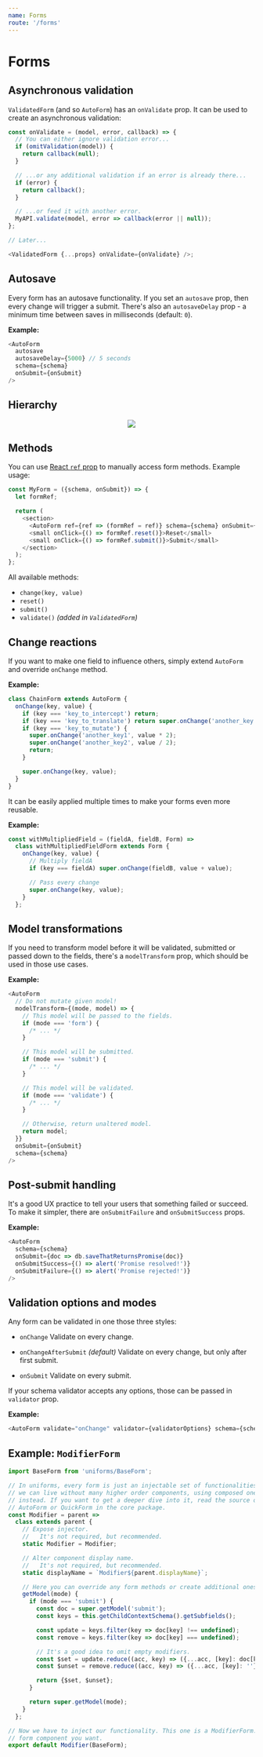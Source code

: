 ```yaml
---
name: Forms
route: '/forms'
---
```


# Forms

## Asynchronous validation

`ValidatedForm` (and so `AutoForm`) has an `onValidate` prop. It can be used to create an asynchronous validation:

```js
const onValidate = (model, error, callback) => {
  // You can either ignore validation error...
  if (omitValidation(model)) {
    return callback(null);
  }

  // ...or any additional validation if an error is already there...
  if (error) {
    return callback();
  }

  // ...or feed it with another error.
  MyAPI.validate(model, error => callback(error || null));
};

// Later...

<ValidatedForm {...props} onValidate={onValidate} />;
```

## Autosave

Every form has an autosave functionality. If you set an `autosave` prop, then every change will trigger a submit. There's also an `autosaveDelay` prop - a minimum time between saves in milliseconds (default: `0`).

**Example:**

```js
<AutoForm
  autosave
  autosaveDelay={5000} // 5 seconds
  schema={schema}
  onSubmit={onSubmit}
/>
```

## Hierarchy

<p align="center">
  <img src="uniforms-graph.png" />
</p>

## Methods

You can use [React `ref` prop](https://facebook.github.io/react/docs/more-about-refs.html) to manually access form methods. Example usage:

```js
const MyForm = ({schema, onSubmit}) => {
  let formRef;

  return (
    <section>
      <AutoForm ref={ref => (formRef = ref)} schema={schema} onSubmit={onSubmit} />
      <small onClick={() => formRef.reset()}>Reset</small>
      <small onClick={() => formRef.submit()}>Submit</small>
    </section>
  );
};
```

All available methods:

- `change(key, value)`
- `reset()`
- `submit()`
- `validate()` _(added in `ValidatedForm`)_

## Change reactions

If you want to make one field to influence others, simply extend `AutoForm` and override `onChange` method.

**Example:**

```js
class ChainForm extends AutoForm {
  onChange(key, value) {
    if (key === 'key_to_intercept') return;
    if (key === 'key_to_translate') return super.onChange('another_key', value);
    if (key === 'key_to_mutate') {
      super.onChange('another_key1', value * 2);
      super.onChange('another_key2', value / 2);
      return;
    }

    super.onChange(key, value);
  }
}
```

It can be easily applied multiple times to make your forms even more reusable.

**Example:**

```js
const withMultipliedField = (fieldA, fieldB, Form) =>
  class withMultipliedFieldForm extends Form {
    onChange(key, value) {
      // Multiply fieldA
      if (key === fieldA) super.onChange(fieldB, value + value);

      // Pass every change
      super.onChange(key, value);
    }
  };
```

## Model transformations

If you need to transform model before it will be validated, submitted or passed down to the fields, there's a `modelTransform` prop, which should be used in those use cases.

**Example:**

```js
<AutoForm
  // Do not mutate given model!
  modelTransform={(mode, model) => {
    // This model will be passed to the fields.
    if (mode === 'form') {
      /* ... */
    }

    // This model will be submitted.
    if (mode === 'submit') {
      /* ... */
    }

    // This model will be validated.
    if (mode === 'validate') {
      /* ... */
    }

    // Otherwise, return unaltered model.
    return model;
  }}
  onSubmit={onSubmit}
  schema={schema}
/>
```

## Post-submit handling

It's a good UX practice to tell your users that something failed or succeed. To make it simpler, there are `onSubmitFailure` and `onSubmitSuccess` props.

**Example:**

```js
<AutoForm
  schema={schema}
  onSubmit={doc => db.saveThatReturnsPromise(doc)}
  onSubmitSuccess={() => alert('Promise resolved!')}
  onSubmitFailure={() => alert('Promise rejected!')}
/>
```

## Validation options and modes

Any form can be validated in one those three styles:

- `onChange`
  Validate on every change.

- `onChangeAfterSubmit` _(default)_
  Validate on every change, but only after first submit.

- `onSubmit`
  Validate on every submit.

If your schema validator accepts any options, those can be passed in `validator` prop.

**Example:**

```js
<AutoForm validate="onChange" validator={validatorOptions} schema={schema} onSubmit={onSubmit} />
```

## Example: `ModifierForm`

```js
import BaseForm from 'uniforms/BaseForm';

// In uniforms, every form is just an injectable set of functionalities. Thus,
// we can live without many higher order components, using composed ones
// instead. If you want to get a deeper dive into it, read the source of
// AutoForm or QuickForm in the core package.
const Modifier = parent =>
  class extends parent {
    // Expose injector.
    //   It's not required, but recommended.
    static Modifier = Modifier;

    // Alter component display name.
    //   It's not required, but recommended.
    static displayName = `Modifier${parent.displayName}`;

    // Here you can override any form methods or create additional ones.
    getModel(mode) {
      if (mode === 'submit') {
        const doc = super.getModel('submit');
        const keys = this.getChildContextSchema().getSubfields();

        const update = keys.filter(key => doc[key] !== undefined);
        const remove = keys.filter(key => doc[key] === undefined);

        // It's a good idea to omit empty modifiers.
        const $set = update.reduce((acc, key) => ({...acc, [key]: doc[key]}), {});
        const $unset = remove.reduce((acc, key) => ({...acc, [key]: ''}), {});

        return {$set, $unset};
      }

      return super.getModel(mode);
    }
  };

// Now we have to inject our functionality. This one is a ModifierForm. Use any
// form component you want.
export default Modifier(BaseForm);
```
